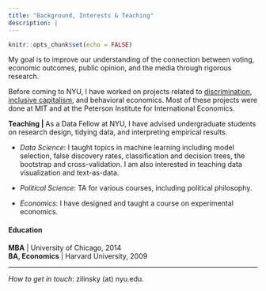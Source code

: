 ```yaml
---
title: "Background, Interests & Teaching"
description: |
---
```


```r
knitr::opts_chunk$set(echo = FALSE)
```

My goal is to improve our understanding of the connection between voting, economic outcomes, public opinion, and the media through rigorous research. 

Before coming to NYU, I have worked on projects related to [discrimination](https://www.sciencedirect.com/science/article/pii/S2214658X1630006X), [inclusive capitalism](https://piie.com/publications/piie-briefings/raising-lower-level-wages-when-and-why-it-makes-economic-sense), and behavioral economics. Most of these projects were done at MIT and at the Peterson Institute for International Economics.

**Teaching | ** As a Data Fellow at NYU, I have advised undergraduate students on research design, tidying data, and interpreting empirical results. 

- *Data Science*: I taught topics in machine learning including model selection, false discovery rates, classification and decision trees, the bootstrap and cross-validation. I am also interested in teaching data visualization and text-as-data. 

- *Political Science*: TA for various courses, including political philosophy.

- *Economics*: I have designed and taught a course on experimental economics.


#### Education 

**MBA** | University of Chicago, 2014  <br>
**BA, Economics** | Harvard University, 2009 <br> 

---

*How to get in touch*: zilinsky (at) nyu.edu.
